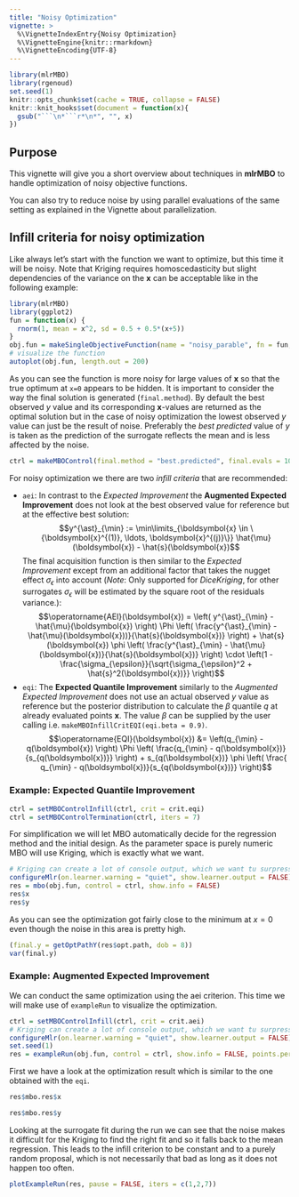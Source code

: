 ```yaml
---
title: "Noisy Optimization"
vignette: >
  %\VignetteIndexEntry{Noisy Optimization}
  %\VignetteEngine{knitr::rmarkdown}
  %\VignetteEncoding{UTF-8}
---
```


```r
library(mlrMBO)
library(rgenoud)
set.seed(1)
knitr::opts_chunk$set(cache = TRUE, collapse = FALSE)
knitr::knit_hooks$set(document = function(x){
  gsub("```\n*```r*\n*", "", x)
})
```

## Purpose

This vignette will give you a short overview about techniques in **mlrMBO** to handle optimization of noisy objective functions.

You can also try to reduce noise by using parallel evaluations of the same setting as explained in the Vignette about parallelization.

## Infill criteria for noisy optimization

Like always let's start with the function we want to optimize, but this time it will be noisy.
Note that Kriging requires homoscedasticity but slight dependencies of the variance on the $\boldsymbol{x}$ can be acceptable like in the following example:

```r
library(mlrMBO)
library(ggplot2)
fun = function(x) {
  rnorm(1, mean = x^2, sd = 0.5 + 0.5*(x+5))
}
obj.fun = makeSingleObjectiveFunction(name = "noisy_parable", fn = fun, has.simple.signature = TRUE, par.set = makeNumericParamSet("x", 1, -5, 5), noisy = TRUE)
# visualize the function
autoplot(obj.fun, length.out = 200)
```

As you can see the function is more noisy for large values of $\boldsymbol{x}$ so that the true optimum at `x=0` appears to be hidden.
It is important to consider the way the final solution is generated (`final.method`).
By default the best observed $y$ value and its corresponding $\boldsymbol{x}$-values are returned as the optimal solution but in the case of noisy optimization the lowest observed $y$ value can just be the result of noise.
Preferably the _best predicted_ value of $y$ is taken as the prediction of the surrogate reflects the mean and is less affected by the noise.

```r
ctrl = makeMBOControl(final.method = "best.predicted", final.evals = 10)
```

For noisy optimization we there are two _infill criteria_ that are recommended:

* `aei`: In contrast to the _Expected Improvement_ the **Augmented Expected Improvement** does not look at the best observed value for reference but at the effective best solution:
$$y^{\ast}_{\min} := \min\limits_{\boldsymbol{x} \in \{\boldsymbol{x}^{(1)}, \ldots, \boldsymbol{x}^{(j)}\}} \hat{\mu}(\boldsymbol{x}) - \hat{s}(\boldsymbol{x})$$
The final acquisition function is then similar to the _Expected Improvement_ except from an additional factor that takes the nugget effect $\sigma_{\epsilon}$ into account (_Note_: Only supported for _DiceKriging_, for other surrogates $\sigma_{\epsilon}$ will be estimated by the square root of the residuals variance.):
$$\operatorname{AEI}(\boldsymbol{x}) = \left( y^{\ast}_{\min} - \hat{\mu}(\boldsymbol{x}) \right) \Phi \left( \frac{y^{\ast}_{\min} - \hat{\mu}(\boldsymbol{x}))}{\hat{s}(\boldsymbol{x})} \right) + \hat{s}(\boldsymbol{x}) \phi \left( \frac{y^{\ast}_{\min} - \hat{\mu}(\boldsymbol{x})}{\hat{s}(\boldsymbol{x})} \right) \cdot \left(1 - \frac{\sigma_{\epsilon}}{\sqrt{\sigma_{\epsilon}^2 + \hat{s}^2(\boldsymbol{x})}} \right)$$
* `eqi`: The **Expected Quantile Improvement** similarly to the _Augmented Expected Improvement_ does not use an actual observed $y$ value as reference but the posterior distribution to calculate the $\beta$ quantile $q$ at already evaluated points $\boldsymbol{x}$.
The value $\beta$ can be supplied by the user calling  i.e. `makeMBOInfillCritEQI(eqi.beta = 0.9)`.
$$\operatorname{EQI}(\boldsymbol{x}) &= \left(q_{\min} - q(\boldsymbol{x}) \right) \Phi \left( \frac{q_{\min} - q(\boldsymbol{x})}{s_{q(\boldsymbol{x})}} \right) + s_{q(\boldsymbol{x})} \phi \left( \frac{ q_{\min} - q(\boldsymbol{x})}{s_{q(\boldsymbol{x})}} \right)$$

### Example: Expected Quantile Improvement

```r
ctrl = setMBOControlInfill(ctrl, crit = crit.eqi)
ctrl = setMBOControlTermination(ctrl, iters = 7)
```

For simplification we will let MBO automatically decide for the regression method and the initial design.
As the parameter space is purely numeric MBO will use Kriging, which is exactly what we want.

```r
# Kriging can create a lot of console output, which we want tu surpress here:
configureMlr(on.learner.warning = "quiet", show.learner.output = FALSE)
res = mbo(obj.fun, control = ctrl, show.info = FALSE)
res$x
res$y
```

As you can see the optimization got fairly close to the minimum at $x = 0$ even though the noise in this area is pretty high.

```r
(final.y = getOptPathY(res$opt.path, dob = 8))
var(final.y)
```

### Example: Augmented Expected Improvement

We can conduct the same optimization using the aei criterion.
This time we will make use of `exampleRun` to visualize the optimization.

```r
ctrl = setMBOControlInfill(ctrl, crit = crit.aei)
# Kriging can create a lot of console output, which we want tu surpress here:
configureMlr(on.learner.warning = "quiet", show.learner.output = FALSE)
set.seed(1)
res = exampleRun(obj.fun, control = ctrl, show.info = FALSE, points.per.dim = 200, noisy.evals = 1)
```

First we have a look at the optimization result which is similar to the one obtained with the `eqi`.

```r
res$mbo.res$x

res$mbo.res$y
```

Looking at the surrogate fit during the run we can see that the noise makes it difficult for the Kriging to find the right fit and so it falls back to the mean regression.
This leads to the infill criterion to be constant and to a purely random proposal, which is not necessarily that bad as long as it does not happen too often.

```r
plotExampleRun(res, pause = FALSE, iters = c(1,2,7))
```
